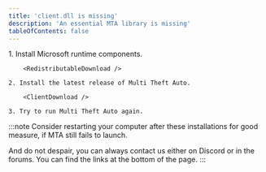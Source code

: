 ```yaml
---
title: 'client.dll is missing'
description: 'An essential MTA library is missing'
tableOfContents: false
---
```



<Steps>
    1. Install Microsoft runtime components.

        <RedistributableDownload />

    2. Install the latest release of Multi Theft Auto.

        <ClientDownload />

    3. Try to run Multi Theft Auto again.
</Steps>

:::note
Consider restarting your computer after these installations for good measure, if
MTA still fails to launch.

And do not despair, you can always contact us either on Discord or in the forums.
You can find the links at the bottom of the page.
:::
